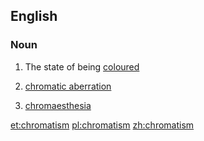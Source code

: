 ==English==

===Noun===
{{en-noun|-}}

# The state of being [[coloured]]
# {{lb|en|optics}} [[chromatic aberration]]
# {{lb|en|psychology}} [[chromaesthesia]]

[[et:chromatism]]
[[pl:chromatism]]
[[zh:chromatism]]